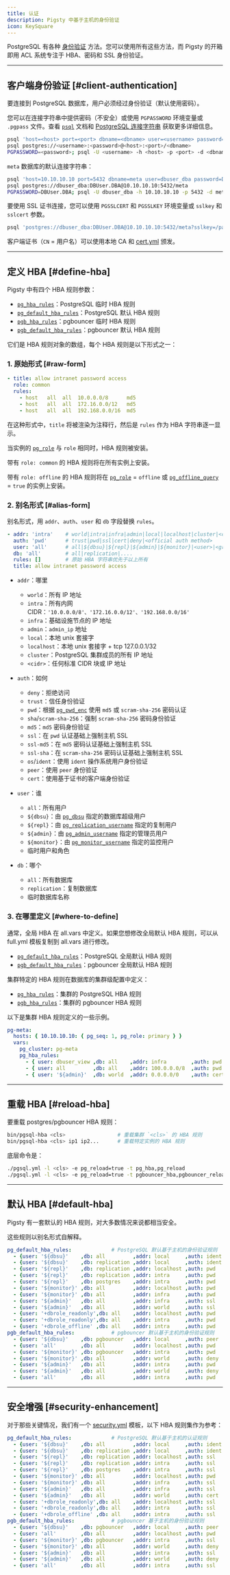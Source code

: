 ```yaml
---
title: 认证
description: Pigsty 中基于主机的身份验证
icon: KeySquare
---
```


PostgreSQL 有各种 [身份验证](https://www.postgresql.org/docs/current/client-authentication.html) 方法。您可以使用所有这些方法，而 Pigsty 的开箱即用 ACL 系统专注于 HBA、密码和 SSL 身份验证。

------

## 客户端身份验证 [#client-authentication]

要连接到 PostgreSQL 数据库，用户必须经过身份验证（默认使用密码）。

您可以在连接字符串中提供密码（不安全）或使用 `PGPASSWORD` 环境变量或 `.pgpass` 文件。查看 [`psql`](https://www.postgresql.org/docs/current/app-psql.html#usage) 文档和 [PostgreSQL 连接字符串](https://www.postgresql.org/docs/current/libpq-connect.html#LIBPQ-CONNSTRING) 获取更多详细信息。

```bash
psql 'host=<host> port=<port> dbname=<dbname> user=<username> password=<password>'
psql postgres://<username>:<password>@<host>:<port>/<dbname>
PGPASSWORD=<password>; psql -U <username> -h <host> -p <port> -d <dbname>
```

`meta` 数据库的默认连接字符串：

```bash
psql 'host=10.10.10.10 port=5432 dbname=meta user=dbuser_dba password=DBUser.DBA'
psql postgres://dbuser_dba:DBUser.DBA@10.10.10.10:5432/meta
PGPASSWORD=DBUser.DBA; psql -U dbuser_dba -h 10.10.10.10 -p 5432 -d meta
```

要使用 SSL 证书连接，您可以使用 `PGSSLCERT` 和 `PGSSLKEY` 环境变量或 `sslkey` 和 `sslcert` 参数。

```bash
psql 'postgres://dbuser_dba:DBUser.DBA@10.10.10.10:5432/meta?sslkey=/path/to/dbuser_dba.key&sslcert=/path/to/dbuser_dba.crt'
```

客户端证书（`CN` = 用户名）可以使用本地 CA 和 [cert.yml](https://github.com/pgsty/pigsty/blob/main/cert.yml) 颁发。

------

## 定义 HBA [#define-hba]

Pigsty 中有四个 HBA 规则参数：

- [`pg_hba_rules`](/zh/pgsql/param#pg_hba_rules)：PostgreSQL 临时 HBA 规则
- [`pg_default_hba_rules`](/zh/pgsql/param#pg_default_hba_rules)：PostgreSQL 默认 HBA 规则
- [`pgb_hba_rules`](/zh/pgsql/param#pgb_hba_rules)：pgbouncer 临时 HBA 规则
- [`pgb_default_hba_rules`](/zh/pgsql/param#pgb_default_hba_rules)：pgbouncer 默认 HBA 规则

它们是 HBA 规则对象的数组，每个 HBA 规则是以下形式之一：

### 1. 原始形式 [#raw-form]

```yaml
- title: allow intranet password access
  role: common
  rules:
    - host   all  all  10.0.0.0/8      md5
    - host   all  all  172.16.0.0/12   md5
    - host   all  all  192.168.0.0/16  md5
```

在这种形式中，`title` 将被渲染为注释行，然后是 `rules` 作为 HBA 字符串逐一显示。

当实例的 [`pg_role`](/zh/pgsql/param#pg_role) 与 `role` 相同时，HBA 规则被安装。

带有 `role: common` 的 HBA 规则将在所有实例上安装。

带有 `role: offline` 的 HBA 规则将在 [`pg_role`](/zh/pgsql/param#pg_role) = `offline` 或 [`pg_offline_query`](/zh/pgsql/param#pg_offline_query) = `true` 的实例上安装。

### 2. 别名形式 [#alias-form]

别名形式，用 `addr`、`auth`、`user` 和 `db` 字段替换 `rules`。

```yaml
- addr: 'intra'    # world|intra|infra|admin|local|localhost|cluster|<cidr>
  auth: 'pwd'      # trust|pwd|ssl|cert|deny|<official auth method>
  user: 'all'      # all|${dbsu}|${repl}|${admin}|${monitor}|<user>|<group>
  db: 'all'        # all|replication|....
  rules: []        # 原始 HBA 字符串优先于以上所有
  title: allow intranet password access
```

- `addr`：哪里
  - `world`：所有 IP 地址
  - `intra`：所有内网 CIDR：`'10.0.0.0/8'、'172.16.0.0/12'、'192.168.0.0/16'`
  - `infra`：基础设施节点的 IP 地址
  - `admin`：`admin_ip` 地址
  - `local`：本地 unix 套接字
  - `localhost`：本地 unix 套接字 + tcp 127.0.0.1/32
  - `cluster`：PostgreSQL 集群成员的所有 IP 地址
  - `<cidr>`：任何标准 CIDR 块或 IP 地址

- `auth`：如何
  - `deny`：拒绝访问
  - `trust`：信任身份验证
  - `pwd`：根据 [`pg_pwd_enc`](/zh/pgsql/param#pg_pwd_enc) 使用 `md5` 或 `scram-sha-256` 密码认证
  - `sha`/`scram-sha-256`：强制 `scram-sha-256` 密码身份验证
  - `md5`：`md5` 密码身份验证
  - `ssl`：在 `pwd` 认证基础上强制主机 SSL
  - `ssl-md5`：在 `md5` 密码认证基础上强制主机 SSL
  - `ssl-sha`：在 `scram-sha-256` 密码认证基础上强制主机 SSL
  - `os`/`ident`：使用 `ident` 操作系统用户身份验证
  - `peer`：使用 `peer` 身份验证
  - `cert`：使用基于证书的客户端身份验证

- `user`：谁
  - `all`：所有用户
  - `${dbsu}`：由 [`pg_dbsu`](/zh/pgsql/param#pg_dbsu) 指定的数据库超级用户
  - `${repl}`：由 [`pg_replication_username`](/zh/pgsql/param#pg_replication_username) 指定的复制用户
  - `${admin}`：由 [`pg_admin_username`](/zh/pgsql/param#pg_admin_username) 指定的管理员用户
  - `${monitor}`：由 [`pg_monitor_username`](/zh/pgsql/param#pg_monitor_username) 指定的监控用户
  - 临时用户和角色

- `db`：哪个
  - `all`：所有数据库
  - `replication`：复制数据库
  - 临时数据库名称

### 3. 在哪里定义 [#where-to-define]

通常，全局 HBA 在 all.vars 中定义。如果您想修改全局默认 HBA 规则，可以从 full.yml 模板复制到 all.vars 进行修改。

- [`pg_default_hba_rules`](/zh/pgsql/param#pg_default_hba_rules)：PostgreSQL 全局默认 HBA 规则
- [`pgb_default_hba_rules`](/zh/pgsql/param#pgb_default_hba_rules)：pgbouncer 全局默认 HBA 规则

集群特定的 HBA 规则在数据库的集群级配置中定义：

- [`pg_hba_rules`](/zh/pgsql/param#pg_hba_rules)：集群的 PostgreSQL HBA 规则
- [`pgb_hba_rules`](/zh/pgsql/param#pgb_hba_rules)：集群的 pgbouncer HBA 规则

以下是集群 HBA 规则定义的一些示例。

```yaml
pg-meta:
  hosts: { 10.10.10.10: { pg_seq: 1, pg_role: primary } }
  vars:
    pg_cluster: pg-meta
    pg_hba_rules:
      - { user: dbuser_view ,db: all    ,addr: infra        ,auth: pwd  ,title: 'allow grafana dashboard access cmdb from infra nodes'}
      - { user: all         ,db: all    ,addr: 100.0.0.0/8  ,auth: pwd  ,title: 'all user access all db from kubernetes cluster' }
      - { user: '${admin}'  ,db: world  ,addr: 0.0.0.0/0    ,auth: cert ,title: 'all admin world access with client cert'        }
```

------

## 重载 HBA [#reload-hba]

要重载 postgres/pgbouncer HBA 规则：

```bash
bin/pgsql-hba <cls>                 # 重载集群 `<cls>` 的 HBA 规则
bin/pgsql-hba <cls> ip1 ip2...      # 重载特定实例的 HBA 规则
```

底层命令是：

```bash
./pgsql.yml -l <cls> -e pg_reload=true -t pg_hba,pg_reload
./pgsql.yml -l <cls> -e pg_reload=true -t pgbouncer_hba,pgbouncer_reload
```

------

## 默认 HBA [#default-hba]

Pigsty 有一套默认的 HBA 规则，对大多数情况来说都相当安全。

这些规则以别名形式自解释。

```yaml
pg_default_hba_rules:             # PostgreSQL 默认基于主机的身份验证规则
  - {user: '${dbsu}'    ,db: all         ,addr: local     ,auth: ident ,title: 'dbsu access via local os user ident'  }
  - {user: '${dbsu}'    ,db: replication ,addr: local     ,auth: ident ,title: 'dbsu replication from local os ident' }
  - {user: '${repl}'    ,db: replication ,addr: localhost ,auth: pwd   ,title: 'replicator replication from localhost'}
  - {user: '${repl}'    ,db: replication ,addr: intra     ,auth: pwd   ,title: 'replicator replication from intranet' }
  - {user: '${repl}'    ,db: postgres    ,addr: intra     ,auth: pwd   ,title: 'replicator postgres db from intranet' }
  - {user: '${monitor}' ,db: all         ,addr: localhost ,auth: pwd   ,title: 'monitor from localhost with password' }
  - {user: '${monitor}' ,db: all         ,addr: infra     ,auth: pwd   ,title: 'monitor from infra host with password'}
  - {user: '${admin}'   ,db: all         ,addr: infra     ,auth: ssl   ,title: 'admin @ infra nodes with pwd & ssl'   }
  - {user: '${admin}'   ,db: all         ,addr: world     ,auth: ssl   ,title: 'admin @ everywhere with ssl & pwd'   }
  - {user: '+dbrole_readonly',db: all    ,addr: localhost ,auth: pwd   ,title: 'pgbouncer read/write via local socket'}
  - {user: '+dbrole_readonly',db: all    ,addr: intra     ,auth: pwd   ,title: 'read/write biz user via password'     }
  - {user: '+dbrole_offline' ,db: all    ,addr: intra     ,auth: pwd   ,title: 'allow etl offline tasks from intranet'}
pgb_default_hba_rules:            # pgbouncer 默认基于主机的身份验证规则
  - {user: '${dbsu}'    ,db: pgbouncer   ,addr: local     ,auth: peer  ,title: 'dbsu local admin access with os ident'}
  - {user: 'all'        ,db: all         ,addr: localhost ,auth: pwd   ,title: 'allow all user local access with pwd' }
  - {user: '${monitor}' ,db: pgbouncer   ,addr: intra     ,auth: pwd   ,title: 'monitor access via intranet with pwd' }
  - {user: '${monitor}' ,db: all         ,addr: world     ,auth: deny  ,title: 'reject all other monitor access addr' }
  - {user: '${admin}'   ,db: all         ,addr: intra     ,auth: pwd   ,title: 'admin access via intranet with pwd'   }
  - {user: '${admin}'   ,db: all         ,addr: world     ,auth: deny  ,title: 'reject all other admin access addr'   }
  - {user: 'all'        ,db: all         ,addr: intra     ,auth: pwd   ,title: 'allow all user intra access with pwd' }
```

------

## 安全增强 [#security-enhancement]

对于那些关键情况，我们有一个 [security.yml](https://github.com/pgsty/pigsty/blob/main/conf/safe.yml) 模板，以下 HBA 规则集作为参考：

```yaml
pg_default_hba_rules:             # PostgreSQL 默认基于主机的认证规则
  - {user: '${dbsu}'    ,db: all         ,addr: local     ,auth: ident ,title: 'dbsu access via local os user ident'  }
  - {user: '${dbsu}'    ,db: replication ,addr: local     ,auth: ident ,title: 'dbsu replication from local os ident' }
  - {user: '${repl}'    ,db: replication ,addr: localhost ,auth: ssl   ,title: 'replicator replication from localhost'}
  - {user: '${repl}'    ,db: replication ,addr: intra     ,auth: ssl   ,title: 'replicator replication from intranet' }
  - {user: '${repl}'    ,db: postgres    ,addr: intra     ,auth: ssl   ,title: 'replicator postgres db from intranet' }
  - {user: '${monitor}' ,db: all         ,addr: localhost ,auth: pwd   ,title: 'monitor from localhost with password' }
  - {user: '${monitor}' ,db: all         ,addr: infra     ,auth: ssl   ,title: 'monitor from infra host with password'}
  - {user: '${admin}'   ,db: all         ,addr: infra     ,auth: ssl   ,title: 'admin @ infra nodes with pwd & ssl'   }
  - {user: '${admin}'   ,db: all         ,addr: world     ,auth: cert  ,title: 'admin @ everywhere with ssl & cert'   }
  - {user: '+dbrole_readonly',db: all    ,addr: localhost ,auth: ssl   ,title: 'pgbouncer read/write via local socket'}
  - {user: '+dbrole_readonly',db: all    ,addr: intra     ,auth: ssl   ,title: 'read/write biz user via password'     }
  - {user: '+dbrole_offline' ,db: all    ,addr: intra     ,auth: ssl   ,title: 'allow etl offline tasks from intranet'}
pgb_default_hba_rules:            # pgbouncer 基于主机的身份验证规则
  - {user: '${dbsu}'    ,db: pgbouncer   ,addr: local     ,auth: peer  ,title: 'dbsu local admin access with os ident'}
  - {user: 'all'        ,db: all         ,addr: localhost ,auth: pwd   ,title: 'allow all user local access with pwd' }
  - {user: '${monitor}' ,db: pgbouncer   ,addr: intra     ,auth: ssl   ,title: 'monitor access via intranet with pwd' }
  - {user: '${monitor}' ,db: all         ,addr: world     ,auth: deny  ,title: 'reject all other monitor access addr' }
  - {user: '${admin}'   ,db: all         ,addr: intra     ,auth: ssl   ,title: 'admin access via intranet with pwd'   }
  - {user: '${admin}'   ,db: all         ,addr: world     ,auth: deny  ,title: 'reject all other admin access addr'   }
  - {user: 'all'        ,db: all         ,addr: intra     ,auth: ssl   ,title: 'allow all user intra access with pwd' }
```